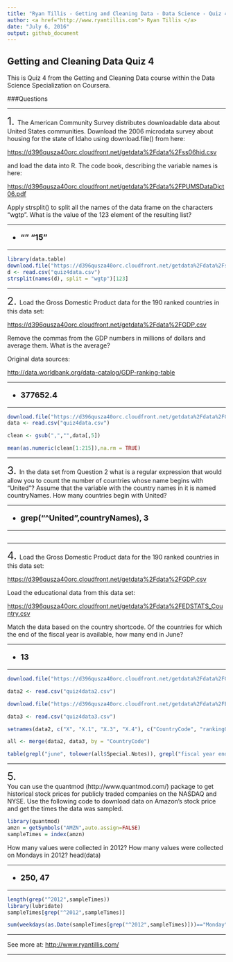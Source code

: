 ```yaml
---
title: "Ryan Tillis - Getting and Cleaning Data - Data Science - Quiz 4 - Coursera"
author: <a href="http://www.ryantillis.com"> Ryan Tillis </a>
date: "July 6, 2016"
output: github_document
---
```



## Getting and Cleaning Data Quiz 4

This is Quiz 4 from the Getting and Cleaning Data course within the Data Science Specialization on Coursera.

###Questions
<hr>
<font size="+2">1.  </font> The American Community Survey distributes downloadable data about United States communities. Download the 2006 microdata survey about housing for the state of Idaho using download.file() from here:

<https://d396qusza40orc.cloudfront.net/getdata%2Fdata%2Fss06hid.csv>

and load the data into R. The code book, describing the variable names is here:

<https://d396qusza40orc.cloudfront.net/getdata%2Fdata%2FPUMSDataDict06.pdf>

Apply strsplit() to split all the names of the data frame on the characters "wgtp". What is the value of the 123 element of the resulting list?

<hr>

<font size="+1">
<b>

* "" "15"

</b>
</font>

<hr>

```r
library(data.table)
download.file("https://d396qusza40orc.cloudfront.net/getdata%2Fdata%2Fss06hid.csv", destfile = "quiz4data.csv")
d <- read.csv("quiz4data.csv")
strsplit(names(d), split = "wgtp")[123]
```

<hr>

<font size="+2">2.  </font> Load the Gross Domestic Product data for the 190 ranked countries in this data set:

<https://d396qusza40orc.cloudfront.net/getdata%2Fdata%2FGDP.csv>

Remove the commas from the GDP numbers in millions of dollars and average them. What is the average?

Original data sources:

<http://data.worldbank.org/data-catalog/GDP-ranking-table>

<hr>

<font size="+1">
<b>

* 377652.4

</b>
</font>

<hr>

```r
download.file("https://d396qusza40orc.cloudfront.net/getdata%2Fdata%2FGDP.csv", destfile = "quiz4data.csv")
data <- read.csv("quiz4data.csv")

clean <- gsub(",","",data[,5])

mean(as.numeric(clean[1:215]),na.rm = TRUE)
```
<hr>

<font size="+2">3.  </font> In the data set from Question 2 what is a regular expression that would allow you to count the number of countries whose name begins with "United"? Assume that the variable with the country names in it is named countryNames. How many countries begin with United?
<hr>

<font size="+1">
<b>

* grep("^United",countryNames), 3

</b>
</font>

<hr>
```r
```

<hr>

<font size="+2">4.  </font> Load the Gross Domestic Product data for the 190 ranked countries in this data set:

<https://d396qusza40orc.cloudfront.net/getdata%2Fdata%2FGDP.csv>

Load the educational data from this data set:

<https://d396qusza40orc.cloudfront.net/getdata%2Fdata%2FEDSTATS_Country.csv>

Match the data based on the country shortcode. Of the countries for which the end of the fiscal year is available, how many end in June?
<hr>

<font size="+1">
<b>

* 13

</b>
</font>

<hr>

```r
download.file("https://d396qusza40orc.cloudfront.net/getdata%2Fdata%2FGDP.csv", destfile = "quiz4data2.csv")

data2 <- read.csv("quiz4data2.csv")

download.file("https://d396qusza40orc.cloudfront.net/getdata%2Fdata%2FEDSTATS_Country.csv", destfile = "quiz4data3.csv")

data3 <- read.csv("quiz4data3.csv")

setnames(data2, c("X", "X.1", "X.3", "X.4"), c("CountryCode", "rankingGDP", "Long.Name", "gdp"))

all <- merge(data2, data3, by = "CountryCode")

table(grepl("june", tolower(all$Special.Notes)), grepl("fiscal year end", tolower(all$Special.Notes)))[4]
```
<hr>

<font size="+2">5.  </font>  
You can use the quantmod (http://www.quantmod.com/) package to get historical stock prices for publicly traded companies on the NASDAQ and NYSE. Use the following code to download data on Amazon's stock price and get the times the data was sampled.

```r
library(quantmod)
amzn = getSymbols("AMZN",auto.assign=FALSE)
sampleTimes = index(amzn)
```
How many values were collected in 2012? How many values were collected on Mondays in 2012?
head(data)

<hr>

<font size="+1">
<b>

* 250, 47

</b>
</font>

<hr>

```r
length(grep("^2012",sampleTimes))
library(lubridate)
sampleTimes[grep("^2012",sampleTimes)]

sum(weekdays(as.Date(sampleTimes[grep("^2012",sampleTimes)]))=="Monday")
```

<hr>

See more at: <http://www.ryantillis.com/>

<hr>
